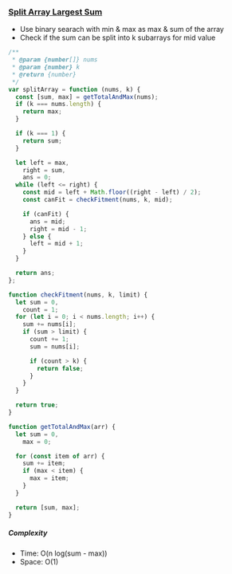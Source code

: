 ### [Split Array Largest Sum](https://leetcode.com/problems/split-array-largest-sum/)

- Use binary searach with min & max as max & sum of the array
- Check if the sum can be split into k subarrays for mid value

```js copy
/**
 * @param {number[]} nums
 * @param {number} k
 * @return {number}
 */
var splitArray = function (nums, k) {
  const [sum, max] = getTotalAndMax(nums);
  if (k === nums.length) {
    return max;
  }

  if (k === 1) {
    return sum;
  }

  let left = max,
    right = sum,
    ans = 0;
  while (left <= right) {
    const mid = left + Math.floor((right - left) / 2);
    const canFit = checkFitment(nums, k, mid);

    if (canFit) {
      ans = mid;
      right = mid - 1;
    } else {
      left = mid + 1;
    }
  }

  return ans;
};

function checkFitment(nums, k, limit) {
  let sum = 0,
    count = 1;
  for (let i = 0; i < nums.length; i++) {
    sum += nums[i];
    if (sum > limit) {
      count += 1;
      sum = nums[i];

      if (count > k) {
        return false;
      }
    }
  }

  return true;
}

function getTotalAndMax(arr) {
  let sum = 0,
    max = 0;

  for (const item of arr) {
    sum += item;
    if (max < item) {
      max = item;
    }
  }

  return [sum, max];
}
```

##### Complexity

- Time: O(n log(sum - max))
- Space: O(1)
